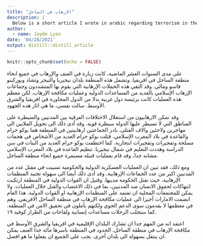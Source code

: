 ```yaml
---
title: "الارهاب في الساحل"
description: |
  Below is a short article I wrote in arabic regarding terrorism in the Sahel. 
author:
  - name: Jayde Lyon
date: '04/28/2021'
output: distill::distill_article
---
```


```r
knitr::opts_chunk$set(echo = FALSE)
```

على مدى السنوات العشر الماضية، كانت زيارة في العنف والإرهاب في جميع انحاء منطقة الساحل في افريقيا. وتشمل هذه المنطقة بلدان نيجيريا والنيجر وتشاد وبوركينو فاسو ومالي. وقد التقي هذه الحملات الإرهابية التي يقوم بها المتشددون وجماعات الإرهاب الإسلامي بالعديد من المساعدات الدولية وعمليات مكافحة الإرهاب. لكن معظم هذه العمليات كانت برئيسة دول غربية بدلا من الدول المجاورة في افريقيا والشرق الأوسط. سالت نفسي، ما هي اثار هده الجهود.
 
وقد تمكن الارهابيون من استغلال الاختلافات العرقية بين المدنيين والسيطرة على المناطق التي لا تسيطر عليها الدولة سيطرة قوية.  وقد أدى ذلك الى تحويل الملايين الى مهاجرين ولاجئين والاف القتلى. بادز الجماعتين ارهابيتين في المنطقة هما بوكو حرام والقاعدة في بلاد المغرب الإسلامي. قتلت بوكو حرام العديد من الأشخاص في هجمات مسلحة وتفجيرات وتفجيرات انتحارية. كما اختطفت بوكو حرام العديد من البنات في سن الدراسة وهددت التعليم في شمال نيجيريا. تنظيم القاعدة في بلاد المغرب الإسلامي مشابه جدا، وقد قام بعمليات قنبلة مستمرة جميع انحاء منطقة الساحل.
 
ومع ذلك، فقد تبين ان العمليات العسكرية الدولية والحكومية تسببت في مقتل عدد من المدنيين اكبر من عدد الجماعات الإرهابية. وقد أدى ذلك أيضا الى سهولة تجنيد المنظمات الإرهابية، حيث تقتل الحكومة مدييها. وقتيل ان القوات الدولية في المنطقة ارتكبت انتهاكات لحقوق الانسان ضد المدنيين، بما في ذلك الاغتصاب والقتل خلال العمليات. ولا يمكن للمجتمعات المحلية ان تعتمد على المنظمات الإرهابية او القوات الدولية. هذا العام انضمت الامارات أخيرا الى عمليات مكافحة الإرهاب في منطقة الساحل الافريقي. وهم في معظمها لا يقدمون سوى الدعم الجوي ولكنهم يأملون في تحقيق الامن في المنطقة. كما ستجلب الرحلات مساعدات إنسانية ولقاحات من الطراز كوفيد ١٩.
 
اعتفد انه من المهم جدا ان تشارك البلدان الإقليمية في افريقيا والشرق الأوسط في مكافحة الإرهاب في منطقة الساحل. الحدود في المنطقة باسرها مائه جدا العنف يمكن ان ينتقل بسهولة الى بلدان أخرى. يجب على الجميع ان يفعلوا ما هو افضل.






